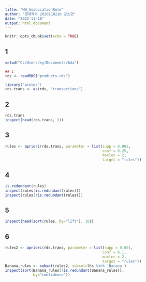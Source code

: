 ```yaml
---
title: "HW_AssociationRule"
author: "경제학과 2020110210 공소연"
date: "2022-11-18"
output: html_document
---
```


```r
knitr::opts_chunk$set(echo = TRUE)
```

## 1

```r
setwd("C:/Users/sy/Documents/bda")

## 1
rds <- readRDS("products.rds")

library("arules")
rds.trans <- as(rds, "transactions")
```

## 2

```r
rds.trans
inspect(head(rds.trans, 3))
```

## 3

```r
rules <- apriori(rds.trans, parameter = list(supp = 0.002,
                                             conf = 0.25,
                                             maxlen = 2,
                                             target = "rules"))
```

## 4

```r
is.redundant(rules)
inspect(rules[is.redundant(rules)])
inspect(rules[!is.redundant(rules)])
```

## 5

```r
inspect(head(sort(rules, by="lift"), 10))
```

## 6

```r
rules2 <- apriori(rds.trans, parameter = list(supp = 0.001,
                                             conf = 0.1,
                                             maxlen = 2,
                                             target = "rules"))
Banana_rules <- subset(rules2, subset=lhs %in% 'Banana')
inspect(sort(Banana_rules[!is.redundant(Banana_rules)],
             by="confidence"))
```